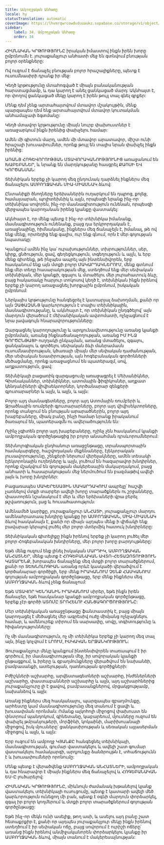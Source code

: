 ```yaml
---
title: Ամբողջական Անհատը
locale: hy
statusTranslation: automatic
coverImage: https://lhvmrqwrcowdvduuaukz.supabase.co/storage/v1/object/public/strapi-uploads/small_cover-educacion-fundamental.webp-2d51a7828a2b1309555be27f7e2a61a0.webp
sidebar:
    label: 34. Ամբողջական Անհատը
    order: 34
---
```

ՀԻՄՆԱԿԱՆ ԿՐԹՈՒԹՅՈՒՆԸ իրական իմաստով ինքն իրեն խորը ըմբռնումն է. յուրաքանչյուր անհատի մեջ են գտնվում բնության բոլոր օրենքները:

Ով ուզում է ճանաչել բնության բոլոր հրաշալիքները, պետք է ուսումնասիրի դրանք իր մեջ:

Կեղծ կրթությունը մտահոգված է միայն բանականության հարստացմամբ, և դա կարող է անել ցանկացած մարդ: Ակնհայտ է, որ փողով ցանկացած մեկը կարող է իրեն թույլ տալ գնել գրքեր:

Մենք դեմ չենք արտահայտվում մտավոր մշակույթին, մենք պարզապես դեմ ենք արտահայտվում մտավոր կուտակման անհամաչափ ձգտմանը:

Կեղծ մտավոր կրթությունը միայն նուրբ փախուստներ է առաջարկում ինքն իրենից փախչելու համար:

Ամեն մի գիտուն մարդ, ամեն մի մտավոր արատավոր, միշտ ունի հրաշալի խուսափումներ, որոնք թույլ են տալիս նրան փախչել ինքն իրենից:

ԱՌԱՆՑ ՀՈԳԵՎՈՐՈՒԹՅԱՆ ՄՏԱՎՈՐԱԿԱՆՈՒԹՅՈՒՆԻՑ առաջանում են ԽԱԲԵԲԱՆԵՐ, և նրանք են մարդկությանը հասցրել ՔԱՈՍԻ ԵՎ ԿՈՐԾԱՆՄԱՆ:

Տեխնիկան երբեք չի կարող մեզ ընդունակ դարձնել ինքներս մեզ ճանաչելու ԱՄԲՈՂՋԱԿԱՆ ՄԻԱ-ՄԻԱՍՆԱԿ ձևով:

Ընտանիքի ծնողները երեխաներին ուղարկում են դպրոց, քոլեջ, համալսարան, պոլիտեխնիկ և այլն, որպեսզի նրանք ինչ-որ տեխնիկա սովորեն, ինչ-որ մասնագիտություն ունենան, որպեսզի վերջապես կարողանան իրենց կյանքը վաստակել:

Ակնհայտ է, որ մենք պետք է ինչ-որ տեխնիկա իմանանք, մասնագիտություն ունենանք, բայց դա երկրորդական է, առաջնայինը, հիմնականը, ինքներս մեզ ճանաչելն է, իմանալ, թե ով ենք մենք, որտեղից ենք գալիս, ուր ենք գնում, որն է մեր գոյության նպատակը:

Կյանքում ամեն ինչ կա՝ ուրախություններ, տխրություններ, սեր, կիրք, ցնծություն, ցավ, գեղեցկություն, տգեղություն և այլն, և երբ մենք գիտենք, թե ինչպես ապրել այն ինտենսիվորեն, երբ հասկանում ենք այն մտքի բոլոր ՄԱԿԱՐԴԱԿՆԵՐՈՒՄ, մենք գտնում ենք մեր տեղը հասարակության մեջ, ստեղծում ենք մեր սեփական տեխնիկան, մեր կյանքի, զգալու և մտածելու մեր յուրահատուկ ձևը, բայց հակառակը հարյուր տոկոսով կեղծ է, տեխնիկան ինքն իրենով երբեք չի կարող առաջացնել խորքային ըմբռնում, իսկական ըմբռնում:

Ներկայիս կրթությունը հանգեցրել է կատարյալ ձախողման, քանի որ այն ՉԱՓԱԶԱՆՑ կարևորություն է տալիս տեխնիկային, մասնագիտությանը, և ակնհայտ է, որ տեխնիկան ընդգծելով՝ այն մարդուն վերածում է մեխանիկական ավտոմատի, ոչնչացնում է նրա լավագույն հնարավորությունները:

Զարգացնել կարողությունը և արդյունավետությունը առանց կյանքի ըմբռնման, առանց ինքնաճանաչողության, առանց ԻՄ ԻՆՁ ԳՈՐԾԸՆԹԱՑԻ ուղղակի ընկալման, առանց մտածելու, զգալու, ցանկանալու և գործելու սեփական ձևի մանրամասն ուսումնասիրության, կծառայի միայն մեր սեփական դաժանության, մեր սեփական եսասիրության, այն հոգեբանական գործոնների մեծացմանը, որոնք առաջացնում են պատերազմ, սով, աղքատություն, ցավ:

Տեխնիկայի բացառիկ զարգացումը առաջացրել է Մեխանիկներ, Գիտնականներ, տեխնիկներ, ատոմային ֆիզիկոսներ, աղքատ կենդանիների վիվիսեկտորներ, կործանարար զենքերի գյուտարարներ և այլն, և այլն, և այլն:

Բոլոր այդ մասնագետները, բոլոր այդ Ատոմային ռումբերի և Ջրածնային ռումբերի գյուտարարները, բոլոր այդ վիվիսեկտորները, որոնք տանջում են բնության արարածներին, բոլոր այդ խաբեբաները, միակ բանը, ինչի համար նրանք իրականում ծառայում են, պատերազմն ու ավերածությունն են:

Ոչինչ չգիտեն բոլոր այդ խաբեբաները, ոչինչ չեն հասկանում կյանքի ամբողջական գործընթացից իր բոլոր անսահման դրսևորումներում:

Տեխնոլոգիական ընդհանուր առաջընթացը, տրանսպորտային համակարգերը, հաշվողական մեքենաները, էլեկտրական լուսավորությունը, շենքերի ներսում վերելակները, ամեն տեսակի էլեկտրոնային ուղեղները և այլն, լուծում են հազարավոր խնդիրներ, որոնք մշակվում են գոյության մակերեսային մակարդակում, բայց անհատի և հասարակության մեջ ներմուծում են բազմաթիվ ավելի լայն և խորը խնդիրներ:

Բացառապես ՄԱԿԵՐԵՍԱՅԻՆ ՄԱԿԱՐԴԱԿՈՒՄ ապրելը՝ հաշվի չառնելով մտքի տարբեր ավելի խորը տարածքներն ու շրջանները, փաստորեն նշանակում է մեր և մեր երեխաների վրա բերել թշվառություն, լաց և հուսահատություն:

Ամենամեծ կարիքը, յուրաքանչյուր ԱՆՀԱՏԻ, յուրաքանչյուր մարդու ամենահրատապ խնդիրը կյանքը իր ԱՄԲՈՂՋԱԿԱՆ, ՄԻԱ-ՄԻԱՍՆԱԿ ձևով հասկանալն է, քանի որ միայն այդպես մենք ի վիճակի ենք բավարար կերպով լուծել մեր բոլոր մտերմիկ հատուկ խնդիրները:

Տեխնիկական գիտելիքը ինքն իրենով երբեք չի կարող լուծել մեր բոլոր Հոգեբանական խնդիրները, մեր բոլոր խորը բարդույթները:

Եթե մենք ուզում ենք լինել իսկական ՄԱՐԴԻԿ, ԱՄԲՈՂՋԱԿԱՆ ԱՆՀԱՏՆԵՐ, մենք պետք է ՀՈԳԵԲԱՆԱԿԱՆ ԱՎՏՈ-ՀԵՏԱԶՈՏՈՒԹՅՈՒՆ ԿԱՏԱՐԵՆՔ, խորապես ճանաչենք մեզ մտքի բոլոր տարածքներում, քանի որ ՏԵԽՆՈԼՈԳԻԱՆ առանց որևէ կասկածի վերածվում է կործանարար գործիքի, երբ մենք ԻՐԱԿԱՆՈՒՄ ՉԵՆՔ ՀԱՍԿԱՆՈՒՄ գոյության ամբողջական գործընթացը, երբ մենք ինքներս մեզ ԱՄԲՈՂՋԱԿԱՆ ձևով չենք ճանաչում:

Եթե ՄՏԱՎՈՐ ԿԵՆԴԱՆԻՆ ԻՐԱԿԱՆՈՒՄ սիրեր, եթե ինքն իրեն ճանաչեր, եթե հասկանար կյանքի ամբողջական գործընթացը, երբեք չէր գործի ԱՏՈՄԸ ՏՐՈՀԵԼՈՒ ՀԱՆՑԱԳՈՐԾՈՒԹՅՈՒՆԸ:

Մեր տեխնիկական առաջընթացը ֆանտաստիկ է, բայց միայն կարողացել է մեծացնել մեր ագրեսիվ ուժը միմյանց ոչնչացնելու համար, և ամենուրեք տիրում են սարսափը, սովը, տգիտությունը և հիվանդությունները:

Ոչ մի մասնագիտություն, ոչ մի տեխնիկա երբեք չի կարող մեզ տալ այն, ինչը կոչվում է ԼՐՈՒՄ, ԻՍԿԱԿԱՆ ԵՐՋԱՆԿՈՒԹՅՈՒՆ:

Յուրաքանչյուր մեկը կյանքում ինտենսիվորեն տառապում է իր գործում, իր մասնագիտության մեջ, իր սովորական կյանքի ընթացքում, և իրերը և զբաղմունքները վերածվում են նախանձի, բամբասանքի, ատելության, դառնության գործիքների:

Բժիշկների աշխարհը, արվեստագետների աշխարհը, ինժեներների աշխարհը, փաստաբանների աշխարհը և այլն, այդ աշխարհներից յուրաքանչյուրը լի է ցավով, բամբասանքներով, մրցակցությամբ, նախանձով և այլն:

Առանց ինքներս մեզ հասկանալու, պարզապես զբաղմունքը, արհեստը կամ մասնագիտությունը մեզ տանում է ցավի և խուսափման որոնման: Ոմանք ալկոհոլի միջոցով փախուստ են փնտրում պանդոկում, գինետանը, կաբարեում, մյուսները ուզում են փախչել թմրանյութերի, մորֆինի, կոկաինի, մարիխուանայի միջոցով, իսկ մյուսները՝ ցանկասիրության և սեռական այլասերման միջոցով և այլն, և այլն:

Երբ ուզում են ամբողջ ԿՅԱՆՔԸ հանգեցնել տեխնիկայի, մասնագիտության, գումար վաստակելու և ավելի շատ գումար վաստակելու համակարգի, արդյունքը ձանձրույթն է, տհաճությունն է և խուսափումների որոնումը:

Մենք պետք է վերածվենք ԱՄԲՈՂՋԱԿԱՆ ԱՆՀԱՏՆԵՐԻ, ամբողջական և դա հնարավոր է միայն ինքներս մեզ ճանաչելով և ՀՈԳԵԲԱՆԱԿԱՆ ԵՍ-Ը լուծարելով:

ՀԻՄՆԱԿԱՆ ԿՐԹՈՒԹՅՈՒՆԸ, միևնույն ժամանակ խթանելով կյանք վաստակելու տեխնիկայի ուսուցումը, պետք է կատարի ավելի մեծ կարևորություն ունեցող մի բան, պետք է օգնի մարդուն փորձարկել, զգալ իր բոլոր կողմերում և մտքի բոլոր տարածքներում գոյության գործընթացը:

Եթե ինչ-որ մեկն ունի ասելիք, թող ասի, և ասելու այդ բանը շատ հետաքրքիր է, քանի որ այդպես յուրաքանչյուր մեկը ինքն իրենով ստեղծում է իր սեփական ոճը, բայց սովորում է ուրիշի ոճերը՝ առանց ինքն իրենով անմիջականորեն փորձարկելու կյանքը իր ԱՄԲՈՂՋԱԿԱՆ ձևով, միայն տանում է մակերեսայնության:

